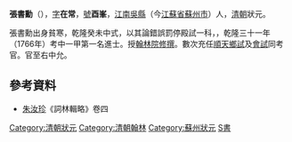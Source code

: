 '''張書勳'''（{{bd|?||?|}}），[[表字|字]]'''在常'''，[[號|號]]'''酉峯'''，[[江南省|江南]][[吳縣|吳縣]]（今[[江蘇省|江蘇省]][[蘇州市|蘇州市]]）人，[[清朝|清朝]]狀元。

張書勳出身貧寒，乾隆癸未中式，以其論錯誤罰停殿試一科，，乾隆三十一年（1766年）考中一甲第一名進士。授[[翰林院|翰林院]][[修撰|修撰]]。數次充任[[順天|順天]][[鄉試|鄉試]]及[[會試|會試]]同考官。官至右中允。

==參考資料==
*[[朱汝珍|朱汝珍]]《詞林輯略》卷四

{{清朝人物小作品}}
{{乾隆三十一年丙戌科殿試金榜}}
{{DEFAULTSORT:Zhang張}}
[[Category:清朝狀元|Category:清朝狀元]]
[[Category:清朝翰林|Category:清朝翰林]]
[[Category:蘇州狀元|Category:蘇州狀元]]
[[Category:張姓|S書]]